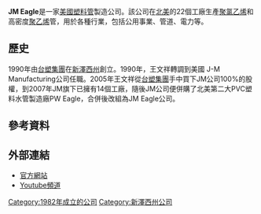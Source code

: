{{Incomplete|time=2020-09-05T18:00:20+00:00}}
{{Expand language|1=en|time=2020-09-05T18:00:20+00:00}}
'''JM Eagle'''是一家[[美國|美國]][[塑料管|塑料管]]製造公司。該公司在[[北美|北美]]的22個工廠生產[[聚氯乙烯|聚氯乙烯]]和高密度[[聚乙烯|聚乙烯]]管，用於各種行業，包括公用事業、管道、電力等。
==歷史==
1990年由[[台塑集團|台塑集團]]在[[新澤西州|新澤西州]]創立。1990年，王文祥轉調到美國 J-M Manufacturing公司任職。2005年王文祥從[[台塑集團|台塑集團]]手中買下JM公司100%的股權，到2007年JM旗下已擁有14個工廠，隨後JM公司便併購了北美第二大PVC塑料水管製造廠PW Eagle，合併後改組為JM Eagle公司。
==參考資料==
{{Reflist}}
<references />

==外部連結==
* [http://www.jmeagle.com/ 官方網站]{{Wayback|url=http://www.jmeagle.com/ |date=20070813222245 }}
* [https://www.youtube.com/user/JMEaglePipe Youtube頻道] {{Wayback|url=https://www.youtube.com/user/JMEaglePipe |date=20200512221731 }}



[[Category:1982年成立的公司|Category:1982年成立的公司]]
[[Category:新澤西州公司|Category:新澤西州公司]]